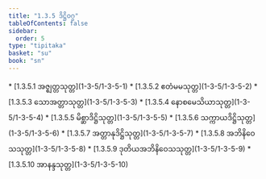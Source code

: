 ```yaml
---
title: "1.3.5 ဒိဋ္ဌိဝဂ္ဂ"
tableOfContents: false
sidebar:
  order: 5
type: "tipitaka"
basket: "su"
book: "sn"
---
```



<DynamicBreadcrumb />



<TableOfContents book="sn" section="1.3.5">
* [1.3.5.1 အဇ္ဈတ္တသုတ္တ](1-3-5/1-3-5-1)
* [1.3.5.2 ဧတံမမသုတ္တ](1-3-5/1-3-5-2)
* [1.3.5.3 သောအတ္တာသုတ္တ](1-3-5/1-3-5-3)
* [1.3.5.4 နောစမေသိယာသုတ္တ](1-3-5/1-3-5-4)
* [1.3.5.5 မိစ္ဆာဒိဋ္ဌိသုတ္တ](1-3-5/1-3-5-5)
* [1.3.5.6 သက္ကာယဒိဋ္ဌိသုတ္တ](1-3-5/1-3-5-6)
* [1.3.5.7 အတ္တာနုဒိဋ္ဌိသုတ္တ](1-3-5/1-3-5-7)
* [1.3.5.8 အဘိနိဝေသသုတ္တ](1-3-5/1-3-5-8)
* [1.3.5.9 ဒုတိယအဘိနိဝေသသုတ္တ](1-3-5/1-3-5-9)
* [1.3.5.10 အာနန္ဒသုတ္တ](1-3-5/1-3-5-10)
</TableOfContents>